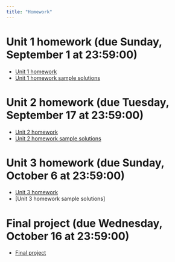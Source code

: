 ```yaml
---
title: "Homework"
---
```


# Unit 1 homework (due Sunday, September 1 at 23:59:00) 

  - [Unit 1 homework](homeworks/Unit 1 homework/homework1.zip)
  - [Unit 1 homework sample solutions](homeworks/Unit 1 homework/solutions/homework1.solutions.zip)

# Unit 2 homework (due Tuesday, September 17 at 23:59:00) 

  - [Unit 2 homework](homeworks/Unit 2 homework/homework2.zip)
  - [Unit 2 homework sample solutions](homeworks/Unit 2 homework/solutions/homework2.solutions.zip)

# Unit 3 homework (due Sunday, October 6 at 23:59:00) 

  - [Unit 3 homework](homeworks/Unit 3 homework/homework3.zip)
  - [Unit 3 homework sample solutions]

# Final project (due Wednesday, October 16 at 23:59:00) 

  - [Final project](homeworks/Final project/final.project.zip)